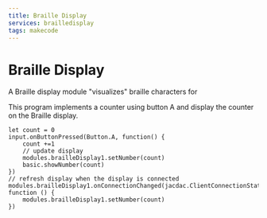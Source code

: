 ```yaml
---
title: Braille Display
services: brailledisplay
tags: makecode
---
```


# Braille Display

A Braille display module "visualizes" braille characters for 

This program implements a counter using button A and display the counter on the Braille display.

```blocks
let count = 0
input.onButtonPressed(Button.A, function() {
    count +=1
    // update display
    modules.brailleDisplay1.setNumber(count)
    basic.showNumber(count)
})
// refresh display when the display is connected
modules.brailleDisplay1.onConnectionChanged(jacdac.ClientConnectionState.Connected, function () {
    modules.brailleDisplay1.setNumber(count)	
})
```

<MakeCodeExtensionFooter serviceName="brailledisplay" />